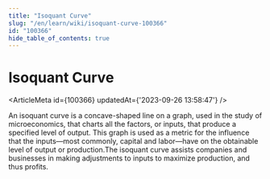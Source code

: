 ```yaml
---
title: "Isoquant Curve"
slug: "/en/learn/wiki/isoquant-curve-100366"
id: "100366"
hide_table_of_contents: true
---
```



# Isoquant Curve

<ArticleMeta id={100366} updatedAt={'2023-09-26 13:58:47'} />
<div className='border-solid border-b border-t-0 my-4 border-[var(--ifm-color-gray-300)]' />

An isoquant curve is a concave-shaped line on a graph, used in the study of microeconomics, that charts all the factors, or inputs, that produce a specified level of output. This graph is used as a metric for the influence that the inputs—most commonly, capital and labor—have on the obtainable level of output or production.The isoquant curve assists companies and businesses in making adjustments to inputs to maximize production, and thus profits.
